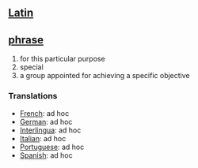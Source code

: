 == [[Latin]] ==
== [[phrase]] == 
# for this particular purpose
# special
# a group appointed for achieving a specific objective

=== Translations === 
*[[French]]: ad hoc 
*[[German]]: ad hoc 
*[[Interlingua]]: ad hoc 
*[[Italian]]: ad hoc 
*[[Portuguese]]: ad hoc
*[[Spanish]]: ad hoc